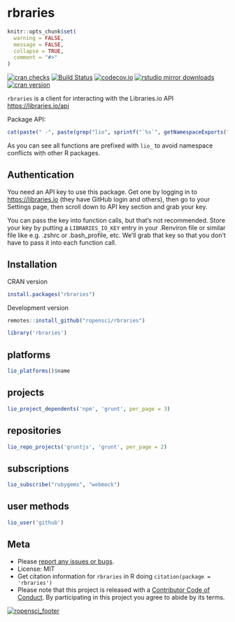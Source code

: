 rbraries
========

```r
knitr::opts_chunk$set(
  warning = FALSE,
  message = FALSE,
  collapse = TRUE,
  comment = "#>"
)
```

[![cran checks](https://cranchecks.info/badges/worst/rbraries)](https://cranchecks.info/pkgs/rbraries)
[![Build Status](https://travis-ci.org/ropensci/rbraries.svg?branch=master)](https://travis-ci.org/ropensci/rbraries)
[![codecov.io](https://codecov.io/github/ropensci/rbraries/coverage.svg?branch=master)](https://codecov.io/github/ropensci/rbraries?branch=master)
[![rstudio mirror downloads](http://cranlogs.r-pkg.org/badges/grand-total/rbraries?color=2ECC71)](https://github.com/metacran/cranlogs.app)
[![cran version](http://www.r-pkg.org/badges/version/rbraries)](https://cran.r-project.org/package=rbraries)


`rbraries` is a client for interacting with the Libraries.io API <https://libraries.io/api>


Package API:

```r
cat(paste(" -", paste(grep("lio", sprintf("`%s`", getNamespaceExports("rbraries")), value = TRUE), collapse = "\n - ")))
```

As you can see all functions are prefixed with `lio_` to avoid namespace conflicts with other R packages.

## Authentication

You need an API key to use this package. Get one by logging in to 
<https://libraries.io> (they have GitHub login and others), then go to your 
Settings page, then scroll down to API key section and grab your
key. 

You can pass the key into function calls, but that's not recommended.
Store your key by putting a `LIBRARIES_IO_KEY` entry in your .Renviron file or similar file like
e.g. .zshrc or .bash_profile, etc. We'll grab that key so that you 
don't have to pass it into each function call.

## Installation

CRAN version

```r
install.packages("rbraries")
```

Development version

```r
remotes::install_github("ropensci/rbraries")
```

```r
library('rbraries')
```

## platforms

```r
lio_platforms()$name
```

## projects

```r
lio_project_dependents('npm', 'grunt', per_page = 3)
```

## repositories

```r
lio_repo_projects('gruntjs', 'grunt', per_page = 2)
```

## subscriptions

```r
lio_subscribe("rubygems", "webmock")
```

## user methods

```r
lio_user('github')
```

## Meta

* Please [report any issues or bugs](https://github.com/ropensci/rbraries/issues).
* License: MIT
* Get citation information for `rbraries` in R doing `citation(package = 'rbraries')`
* Please note that this project is released with a [Contributor Code of Conduct](CODE_OF_CONDUCT.md).
By participating in this project you agree to abide by its terms.

[![ropensci_footer](https://ropensci.org/public_images/github_footer.png)](https://ropensci.org)
